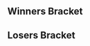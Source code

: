 {{DISPLAYTITLE:CT Gamercon: ''Melee'' Doubles Bracket}}{{tabs static
|name1=Overview
|link1=CT Gamercon/Melee
|name2=Singles Pools
|link2=CT Gamercon/Melee/Singles Pools
|name3=Singles Bracket
|link3=CT Gamercon/Melee/Singles Bracket
|name4=Doubles Bracket
|link4=CT Gamercon/Melee/Doubles Bracket
|This=4
}}
==Winners Bracket==
{{64DEDoublesWBracketA
<!-- ROUND 1 -->
|r1m1t1p1=Crush |r1m1t1p1flag=us
|r1m1t1p2=Slox |r1m1t1p2flag=us |r1m1t1score={{win}}
|r1m1t2p1=Bye |r1m1t2p1flag=
|r1m1t2p2=Bye |r1m1t2p2flag= |r1m1t2score=
|r1m1win=1

|r1m2t1p1=Goolick |r1m2t1p1flag=us
|r1m2t1p2=Skrad |r1m2t1p2flag=us |r1m2t1score=0
|r1m2t2p1=scrums |r1m2t2p1flag=us
|r1m2t2p2=Volvulus |r1m2t2p2flag=us |r1m2t2score=2
|r1m2win=2

|r1m3t1p1=Mr. Lemon |r1m3t1p1flag=us
|r1m3t1p2=Ant |r1m3t1p2flag=us |r1m3t1score=2
|r1m3t2p1=Kurt |r1m3t2p1flag=us
|r1m3t2p2=DylanNoPancakes |r1m3t2p2flag=us |r1m3t2score=0
|r1m3win=1

|r1m4t1p1=idkidc |r1m4t1p1flag=us
|r1m4t1p2=Silver |r1m4t1p2flag=us |r1m4t1score={{win}}
|r1m4t2p1=SpookyDookie |r1m4t2p1flag=us
|r1m4t2p2=Choreg |r1m4t2p2flag=us |r1m4t2score=DQ
|r1m4win=1

|r1m5t1p1=Bolt |r1m5t1p1flag=us
|r1m5t1p2=Ambisinister |r1m5t1p2flag=us |r1m5t1score={{win}}
|r1m5t2p1=Bye |r1m5t2p1flag=
|r1m5t2p2=Bye |r1m5t2p2flag= |r1m5t2score=
|r1m5win=1

|r1m6t1p1=Kaioh |r1m6t1p1flag=us
|r1m6t1p2=Tichinde925 |r1m6t1p2flag=us |r1m6t1score={{win}}
|r1m6t2p1=robi |r1m6t2p1flag=us
|r1m6t2p2=Cheese Butter |r1m6t2p2flag=us |r1m6t2score=DQ
|r1m6win=1

|r1m7t1p1=Litt |r1m7t1p1flag=us
|r1m7t1p2=vortex |r1m7t1p2flag=us |r1m7t1score={{win}}
|r1m7t2p1=Bye |r1m7t2p1flag=
|r1m7t2p2=Bye |r1m7t2p2flag= |r1m7t2score=
|r1m7win=1

|r1m8t1p1=JohnnyCaggz |r1m8t1p1flag=us
|r1m8t1p2=Brisenberg |r1m8t1p2flag=us |r1m8t1score={{win}}
|r1m8t2p1=Limes |r1m8t2p1flag=us
|r1m8t2p2=Nards |r1m8t2p2flag=us |r1m8t2score=DQ
|r1m8win=1

|r1m9t1p1=G$ |r1m9t1p1flag=us
|r1m9t1p2=DJ Nintendo |r1m9t1p2flag=us |r1m9t1score={{win}}
|r1m9t2p1=Bye |r1m9t2p1flag=
|r1m9t2p2=Bye |r1m9t2p2flag= |r1m9t2score=
|r1m9win=1

|r1m10t1p1=Nugget |r1m10t1p1flag=us
|r1m10t1p2=Duby |r1m10t1p2flag=us |r1m10t1score=2
|r1m10t2p1=Aimin |r1m10t2p1flag=us
|r1m10t2p2=The Log |r1m10t2p2flag=us |r1m10t2score=1
|r1m10win=1

|r1m11t1p1=Arty |r1m11t1p1flag=us
|r1m11t1p2=bonfire10 |r1m11t1p2flag=us |r1m11t1score=2
|r1m11t2p1=Cyber |r1m11t2p1flag=us
|r1m11t2p2=Garon |r1m11t2p2flag=us |r1m11t2score=0
|r1m11win=1

|r1m12t1p1=shminkledorf |r1m12t1p1flag=us
|r1m12t1p2=Hoodcash |r1m12t1p2flag=us |r1m12t1score=2
|r1m12t2p1=Sku11sk8t3r |r1m12t2p1flag=us
|r1m12t2p2=ioax |r1m12t2p2flag=us |r1m12t2score=0
|r1m12win=1

|r1m13t1p1=Prince Abu |r1m13t1p1flag=us
|r1m13t1p2=Hax |r1m13t1p2flag=us |r1m13t1score={{win}}
|r1m13t2p1=Bye |r1m13t2p1flag=
|r1m13t2p2=Bye |r1m13t2p2flag= |r1m13t2score=
|r1m13win=1

|r1m14t1p1=Spencer |r1m14t1p1flag=
|r1m14t1p2=AwSmSean |r1m14t1p2flag=us |r1m14t1score=2
|r1m14t2p1=FreeSSBM |r1m14t2p1flag=us
|r1m14t2p2=Crispy |r1m14t2p2flag=us |r1m14t2score=1
|r1m14win=1

|r1m15t1p1=Younger |r1m15t1p1flag=us
|r1m15t1p2=ThunderPaste |r1m15t1p2flag=us |r1m15t1score=2
|r1m15t2p1=Valiables |r1m15t2p1flag=us
|r1m15t2p2=michael756 |r1m15t2p2flag=us |r1m15t2score=0
|r1m15win=1

|r1m16t1p1=Makari |r1m16t1p1flag=us
|r1m16t1p2=Life |r1m16t1p2flag=us |r1m16t1score=2
|r1m16t2p1=Presentiment |r1m16t2p1flag=us
|r1m16t2p2=Babypowder |r1m16t2p2flag=us |r1m16t2score=0
|r1m16win=1

|r1m17t1p1=Mafia |r1m17t1p1flag=us
|r1m17t1p2=KirbyKaze |r1m17t1p2flag=ca |r1m17t1score={{win}}
|r1m17t2p1=Bye |r1m17t2p1flag=
|r1m17t2p2=Bye |r1m17t2p2flag= |r1m17t2score=
|r1m17win=1

|r1m18t1p1=Admiral Zhao |r1m18t1p1flag=us
|r1m18t1p2=#1 Harmon Tedesco |r1m18t1p2flag=de |r1m18t1score={{win}}
|r1m18t2p1=Bok Choy |r1m18t2p1flag=us
|r1m18t2p2=Hung |r1m18t2p2flag=us |r1m18t2score=DQ
|r1m18win=1

|r1m19t1p1=lint |r1m19t1p1flag=us
|r1m19t1p2=Toe |r1m19t1p2flag=us |r1m19t1score=2
|r1m19t2p1=GcBr0ke |r1m19t2p1flag=us
|r1m19t2p2=T1TAN |r1m19t2p2flag=us |r1m19t2score=0
|r1m19win=1

|r1m20t1p1=dudutsai |r1m20t1p1flag=us
|r1m20t1p2=tangerine |r1m20t1p2flag=us |r1m20t1score=2
|r1m20t2p1=Schmutzy |r1m20t2p1flag=us
|r1m20t2p2=DotA |r1m20t2p2flag=us |r1m20t2score=0
|r1m20win=1

|r1m21t1p1=Klaps |r1m21t1p1flag=us
|r1m21t1p2=GHETTOWARMACHINE420 |r1m21t1p2flag=us |r1m21t1score={{win}}
|r1m21t2p1=Bye |r1m21t2p1flag=
|r1m21t2p2=Bye |r1m21t2p2flag= |r1m21t2score=
|r1m21win=1

|r1m22t1p1=Icy |r1m22t1p1flag=us
|r1m22t1p2=Jaybird |r1m22t1p2flag=us |r1m22t1score=2
|r1m22t2p1=Terah |r1m22t2p1flag=us
|r1m22t2p2=Mootier |r1m22t2p2flag=us |r1m22t2score=1
|r1m22win=1

|r1m23t1p1=Venti3HM |r1m23t1p1flag=us
|r1m23t1p2=42nd |r1m23t1p2flag=us |r1m23t1score={{win}}
|r1m23t2p1=Bye |r1m23t2p1flag=
|r1m23t2p2=Bye |r1m23t2p2flag= |r1m23t2score=
|r1m23win=1

|r1m24t1p1=Ses |r1m24t1p1flag=us
|r1m24t1p2=Blanky |r1m24t1p2flag=us |r1m24t1score=2
|r1m24t2p1=same |r1m24t2p1flag=us
|r1m24t2p2=Papi |r1m24t2p2flag=us |r1m24t2score=0
|r1m24win=1

|r1m25t1p1=Crunch |r1m25t1p1flag=us
|r1m25t1p2=Hungrybox |r1m25t1p2flag=us |r1m25t1score={{win}}
|r1m25t2p1=Bye |r1m25t2p1flag=
|r1m25t2p2=Bye |r1m25t2p2flag= |r1m25t2score=
|r1m25win=1

|r1m26t1p1=November Ash |r1m26t1p1flag=us
|r1m26t1p2=Kebiv |r1m26t1p2flag=us |r1m26t1score=2
|r1m26t2p1=Flash |r1m26t2p1flag=us
|r1m26t2p2=Chenzo |r1m26t2p2flag= |r1m26t2score=0
|r1m26win=1

|r1m27t1p1=BonkCushy |r1m27t1p1flag=us
|r1m27t1p2=Spiff |r1m27t1p2flag=us |r1m27t1score=2
|r1m27t2p1=overdrive 1 |r1m27t2p1flag=
|r1m27t2p2=overdrive 2 |r1m27t2p2flag= |r1m27t2score=0
|r1m27win=1

|r1m28t1p1=DOOM |r1m28t1p1flag=us
|r1m28t1p2=Rold Gold |r1m28t1p2flag=us |r1m28t1score={{win}}
|r1m28t2p1=Goob |r1m28t2p1flag=us
|r1m28t2p2=Rafiki |r1m28t2p2flag=us |r1m28t2score=DQ
|r1m28win=1

|r1m29t1p1=Tian |r1m29t1p1flag=us
|r1m29t1p2=KevinM |r1m29t1p2flag=us |r1m29t1score={{win}}
|r1m29t2p1=Bye |r1m29t2p1flag=
|r1m29t2p2=Bye |r1m29t2p2flag= |r1m29t2score=
|r1m29win=1

|r1m30t1p1=Project |r1m30t1p1flag=us
|r1m30t1p2=Stacy's Stepdad |r1m30t1p2flag=us |r1m30t1score=DQ
|r1m30t2p1=HighlyEducational |r1m30t2p1flag=us
|r1m30t2p2=marine |r1m30t2p2flag=us |r1m30t2score={{win}}
|r1m30win=2

|r1m31t1p1=Ricky |r1m31t1p1flag=us
|r1m31t1p2=Thumbs |r1m31t1p2flag=us |r1m31t1score={{win}}
|r1m31t2p1=Zombie Princess |r1m31t2p1flag=us
|r1m31t2p2=Skyward Sword |r1m31t2p2flag=us |r1m31t2score=DQ
|r1m31win=1

|r1m32t1p1=spectre |r1m32t1p1flag=us
|r1m32t1p2=BluEG |r1m32t1p2flag=us |r1m32t1score={{win}}
|r1m32t2p1=omer |r1m32t2p1flag=us
|r1m32t2p2=Lucifer |r1m32t2p2flag=us |r1m32t2score=DQ
|r1m32win=1

<!-- ROUND 2 -->
|r2m1t1p1=Crush |r2m1t1p1flag=us
|r2m1t1p2=Slox |r2m1t1p2flag=us |r2m1t1score=2
|r2m1t2p1=scrums |r2m1t2p1flag=us
|r2m1t2p2=Volvulus |r2m1t2p2flag=us |r2m1t2score=0
|r2m1win=1

|r2m2t1p1=Mr. Lemon |r2m2t1p1flag=us
|r2m2t1p2=Ant |r2m2t1p2flag=us |r2m2t1score=0
|r2m2t2p1=idkidc |r2m2t2p1flag=us
|r2m2t2p2=Silver |r2m2t2p2flag=us |r2m2t2score=2
|r2m2win=2

|r2m3t1p1=Bolt |r2m3t1p1flag=us
|r2m3t1p2=Ambisinister |r2m3t1p2flag=us |r2m3t1score=2
|r2m3t2p1=Kaioh |r2m3t2p1flag=us
|r2m3t2p2=Tichinde925 |r2m3t2p2flag=us |r2m3t2score=1
|r2m3win=1

|r2m4t1p1=Litt |r2m4t1p1flag=us
|r2m4t1p2=vortex |r2m4t1p2flag=us |r2m4t1score=2
|r2m4t2p1=JohnnyCaggz |r2m4t2p1flag=us
|r2m4t2p2=Brisenberg |r2m4t2p2flag=us |r2m4t2score=0
|r2m4win=1

|r2m5t1p1=G$ |r2m5t1p1flag=us
|r2m5t1p2=DJ Nintendo |r2m5t1p2flag=us |r2m5t1score=2
|r2m5t2p1=Nugget |r2m5t2p1flag=us
|r2m5t2p2=Duby |r2m5t2p2flag=us |r2m5t2score=0
|r2m5win=1

|r2m6t1p1=Arty |r2m6t1p1flag=us
|r2m6t1p2=bonfire10 |r2m6t1p2flag=us |r2m6t1score=2
|r2m6t2p1=shminkledorf |r2m6t2p1flag=us
|r2m6t2p2=Hoodcash |r2m6t2p2flag=us |r2m6t2score=0
|r2m6win=1

|r2m7t1p1=Prince Abu |r2m7t1p1flag=us
|r2m7t1p2=Hax |r2m7t1p2flag=us |r2m7t1score=2
|r2m7t2p1=Spencer |r2m7t2p1flag=
|r2m7t2p2=AwSmSean |r2m7t2p2flag=us |r2m7t2score=0
|r2m7win=1

|r2m8t1p1=Younger |r2m8t1p1flag=us
|r2m8t1p2=ThunderPaste |r2m8t1p2flag=us |r2m8t1score=2
|r2m8t2p1=Makari |r2m8t2p1flag=us
|r2m8t2p2=Life |r2m8t2p2flag=us |r2m8t2score=0
|r2m8win=1

|r2m9t1p1=Mafia |r2m9t1p1flag=us
|r2m9t1p2=KirbyKaze |r2m9t1p2flag=ca |r2m9t1score=2
|r2m9t2p1=Admiral Zhao |r2m9t2p1flag=us
|r2m9t2p2=#1 Harmon Tedesco |r2m9t2p2flag=de |r2m9t2score=0
|r2m9win=1

|r2m10t1p1=lint |r2m10t1p1flag=us
|r2m10t1p2=Toe |r2m10t1p2flag=us |r2m10t1score=0
|r2m10t2p1=dudutsai |r2m10t2p1flag=us
|r2m10t2p2=tangerine |r2m10t2p2flag=us |r2m10t2score=2
|r2m10win=2

|r2m11t1p1=Klaps |r2m11t1p1flag=us
|r2m11t1p2=GHETTOWARMACHINE420 |r2m11t1p2flag=us |r2m11t1score=2
|r2m11t2p1=Icy |r2m11t2p1flag=us
|r2m11t2p2=Jaybird |r2m11t2p2flag=us |r2m11t2score=0
|r2m11win=1

|r2m12t1p1=Venti3HM |r2m12t1p1flag=us
|r2m12t1p2=42nd |r2m12t1p2flag=us |r2m12t1score=2
|r2m12t2p1=Ses |r2m12t2p1flag=us
|r2m12t2p2=Blanky |r2m12t2p2flag=us |r2m12t2score=0
|r2m12win=1

|r2m13t1p1=Crunch |r2m13t1p1flag=us
|r2m13t1p2=Hungrybox |r2m13t1p2flag=us |r2m13t1score=2
|r2m13t2p1=November Ash |r2m13t2p1flag=us
|r2m13t2p2=Kebiv |r2m13t2p2flag=us |r2m13t2score=0
|r2m13win=1

|r2m14t1p1=BonkCushy |r2m14t1p1flag=us
|r2m14t1p2=Spiff |r2m14t1p2flag=us |r2m14t1score=0
|r2m14t2p1=DOOM |r2m14t2p1flag=us
|r2m14t2p2=Rold Gold |r2m14t2p2flag=us |r2m14t2score=2
|r2m14win=2

|r2m15t1p1=Tian |r2m15t1p1flag=us
|r2m15t1p2=KevinM |r2m15t1p2flag=us |r2m15t1score=2
|r2m15t2p1=HighlyEducational |r2m15t2p1flag=us
|r2m15t2p2=marine |r2m15t2p2flag=us |r2m15t2score=0
|r2m15win=1

|r2m16t1p1=Ricky |r2m16t1p1flag=us
|r2m16t1p2=Thumbs |r2m16t1p2flag=us |r2m16t1score=2
|r2m16t2p1=spectre |r2m16t2p1flag=us
|r2m16t2p2=BluEG |r2m16t2p2flag=us |r2m16t2score=0
|r2m16win=1

<!-- ROUND 3 -->
|r3m1t1p1=Crush |r3m1t1p1flag=us
|r3m1t1p2=Slox |r3m1t1p2flag=us |r3m1t1score=2
|r3m1t2p1=idkidc |r3m1t2p1flag=us
|r3m1t2p2=Silver |r3m1t2p2flag=us |r3m1t2score=0
|r3m1win=1

|r3m2t1p1=Bolt |r3m2t1p1flag=us
|r3m2t1p2=Ambisinister |r3m2t1p2flag=us |r3m2t1score=0
|r3m2t2p1=Litt |r3m2t2p1flag=us
|r3m2t2p2=vortex |r3m2t2p2flag=us |r3m2t2score=2
|r3m2win=2


|r3m3t1p1=G$ |r3m3t1p1flag=us
|r3m3t1p2=DJ Nintendo |r3m3t1p2flag=us |r3m3t1score=2
|r3m3t2p1=Arty |r3m3t2p1flag=us
|r3m3t2p2=bonfire10 |r3m3t2p2flag=us |r3m3t2score=0
|r3m3win=1

|r3m4t1p1=Prince Abu |r3m4t1p1flag=us
|r3m4t1p2=Hax |r3m4t1p2flag=us |r3m4t1score=2
|r3m4t2p1=Younger |r3m4t2p1flag=us
|r3m4t2p2=ThunderPaste |r3m4t2p2flag=us |r3m4t2score=0
|r3m4win=1

|r3m5t1p1=Mafia |r3m5t1p1flag=us
|r3m5t1p2=KirbyKaze |r3m5t1p2flag=ca |r3m5t1score=2
|r3m5t2p1=dudutsai |r3m5t2p1flag=us
|r3m5t2p2=tangerine |r3m5t2p2flag=us |r3m5t2score=0
|r3m5win=1

|r3m6t1p1=Klaps |r3m6t1p1flag=us
|r3m6t1p2=GHETTOWARMACHINE420 |r3m6t1p2flag=us |r3m6t1score=1
|r3m6t2p1=Venti3HM |r3m6t2p1flag=us
|r3m6t2p2=42nd |r3m6t2p2flag=us |r3m6t2score=2
|r3m6win=2

|r3m7t1p1=Crunch |r3m7t1p1flag=us
|r3m7t1p2=Hungrybox |r3m7t1p2flag=us |r3m7t1score=2
|r3m7t2p1=DOOM |r3m7t2p1flag=us
|r3m7t2p2=Rold Gold |r3m7t2p2flag=us |r3m7t2score=0
|r3m7win=1

|r3m8t1p1=Tian |r3m8t1p1flag=us
|r3m8t1p2=KevinM |r3m8t1p2flag=us |r3m8t1score=2
|r3m8t2p1=Ricky |r3m8t2p1flag=us
|r3m8t2p2=Thumbs |r3m8t2p2flag=us |r3m8t2score=0
|r3m8win=1

<!-- ROUND 4 -->
|r4m1t1p1=Crush |r4m1t1p1flag=us
|r4m1t1p2=Slox |r4m1t1p2flag=us |r4m1t1score=2
|r4m1t2p1=Litt |r4m1t2p1flag=us
|r4m1t2p2=vortex |r4m1t2p2flag=us |r4m1t2score=0
|r4m1win=1

|r4m2t1p1=G$ |r4m2t1p1flag=us
|r4m2t1p2=DJ Nintendo |r4m2t1p2flag=us |r4m2t1score=2
|r4m2t2p1=Prince Abu |r4m2t2p1flag=us
|r4m2t2p2=Hax |r4m2t2p2flag=us |r4m2t2score=1
|r4m2win=1

|r4m3t1p1=Mafia |r4m3t1p1flag=us
|r4m3t1p2=KirbyKaze |r4m3t1p2flag=ca |r4m3t1score=2
|r4m3t2p1=Venti3HM |r4m3t2p1flag=us
|r4m3t2p2=42nd |r4m3t2p2flag=us |r4m3t2score=0
|r4m3win=1

|r4m4t1p1=Crunch |r4m4t1p1flag=us
|r4m4t1p2=Hungrybox |r4m4t1p2flag=us |r4m4t1score=2
|r4m4t2p1=Tian |r4m4t2p1flag=us
|r4m4t2p2=KevinM |r4m4t2p2flag=us |r4m4t2score=0
|r4m4win=1

<!-- ROUND 5 -->
|r5m1t1p1=Crush |r5m1t1p1flag=us
|r5m1t1p2=Slox |r5m1t1p2flag=us |r5m1t1score=DQ
|r5m1t2p1=G$ |r5m1t2p1flag=us
|r5m1t2p2=DJ Nintendo |r5m1t2p2flag=us |r5m1t2score={{win}}
|r5m1win=2

|r5m2t1p1=Mafia |r5m2t1p1flag=us
|r5m2t1p2=KirbyKaze |r5m2t1p2flag=ca |r5m2t1score=2
|r5m2t2p1=Crunch |r5m2t2p1flag=us
|r5m2t2p2=Hungrybox |r5m2t2p2flag=us |r5m2t2score=0
|r5m2win=1
}}
==Losers Bracket==
{{64DEDoublesLBracketA
<!-- ROUND 1 -->
|l1m1t1p1=Bye |l1m1t1p1flag=
|l1m1t1p2=Bye |l1m1t1p2flag= |l1m1t1score=
|l1m1t2p1=Goolick |l1m1t2p1flag=us
|l1m1t2p2=Skrad |l1m1t2p2flag=us |l1m1t2score={{win}}
|l1m1win=2

|l1m2t1p1=Kurt |l1m2t1p1flag=us
|l1m2t1p2=DylanNoPancakes |l1m2t1p2flag=us |l1m2t1score={{win}}
|l1m2t2p1=SpookyDookie |l1m2t2p1flag=us
|l1m2t2p2=Choreg |l1m2t2p2flag=us |l1m2t2score=DQ
|l1m2win=1

|l1m3t1p1=Bye |l1m3t1p1flag=
|l1m3t1p2=Bye |l1m3t1p2flag= |l1m3t1score=
|l1m3t2p1=robi |l1m3t2p1flag=us
|l1m3t2p2=Cheese Butter |l1m3t2p2flag=us |l1m3t2score={{win}}
|l1m3win=2

|l1m4t1p1=Bye |l1m4t1p1flag=
|l1m4t1p2=Bye |l1m4t1p2flag= |l1m4t1score=
|l1m4t2p1=Limes |l1m4t2p1flag=us
|l1m4t2p2=Nards |l1m4t2p2flag=us |l1m4t2score={{win}}
|l1m4win=2

|l1m5t1p1=Bye |l1m5t1p1flag=
|l1m5t1p2=Bye |l1m5t1p2flag= |l1m5t1score=
|l1m5t2p1=Aimin |l1m5t2p1flag=us
|l1m5t2p2=The Log |l1m5t2p2flag=us |l1m5t2score={{win}}
|l1m5win=2

|l1m6t1p1=Cyber |l1m6t1p1flag=us
|l1m6t1p2=Garon |l1m6t1p2flag=us |l1m6t1score={{win}}
|l1m6t2p1=Sku11sk8t3r |l1m6t2p1flag=us
|l1m6t2p2=ioax |l1m6t2p2flag=us |l1m6t2score=DQ
|l1m6win=1

|l1m7t1p1=Bye |l1m7t1p1flag=
|l1m7t1p2=Bye |l1m7t1p2flag= |l1m7t1score=
|l1m7t2p1=FreeSSBM |l1m7t2p1flag=us
|l1m7t2p2=Crispy |l1m7t2p2flag=us |l1m7t2score={{win}}
|l1m7win=2

|l1m8t1p1=Valiables |l1m8t1p1flag=us
|l1m8t1p2=michael756 |l1m8t1p2flag=us |l1m8t1score=0
|l1m8t2p1=Presentiment |l1m8t2p1flag=us
|l1m8t2p2=Babypowder |l1m8t2p2flag=us |l1m8t2score=2
|l1m8win=2

|l1m9t1p1=Bye |l1m9t1p1flag=
|l1m9t1p2=Bye |l1m9t1p2flag= |l1m9t1score=
|l1m9t2p1=Bok Choy |l1m9t2p1flag=us
|l1m9t2p2=Hung |l1m9t2p2flag=us |l1m9t2score={{win}}
|l1m9win=2

|l1m10t1p1=GcBr0ke |l1m10t1p1flag=us
|l1m10t1p2=T1TAN |l1m10t1p2flag=us |l1m10t1score=0
|l1m10t2p1=Schmutzy |l1m10t2p1flag=us
|l1m10t2p2=DotA |l1m10t2p2flag=us |l1m10t2score=2
|l1m10win=2

|l1m11t1p1=Bye |l1m11t1p1flag=
|l1m11t1p2=Bye |l1m11t1p2flag= |l1m11t1score=
|l1m11t2p1=Terah |l1m11t2p1flag=us
|l1m11t2p2=Mootier |l1m11t2p2flag=us |l1m11t2score={{win}}
|l1m11win=2

|l1m12t1p1=Bye |l1m12t1p1flag=
|l1m12t1p2=Bye |l1m12t1p2flag= |l1m12t1score=
|l1m12t2p1=same |l1m12t2p1flag=us
|l1m12t2p2=Papi |l1m12t2p2flag=us |l1m12t2score={{win}}
|l1m12win=2

|l1m13t1p1=Bye |l1m13t1p1flag=
|l1m13t1p2=Bye |l1m13t1p2flag= |l1m13t1score=
|l1m13t2p1=Flash |l1m13t2p1flag=us
|l1m13t2p2=Chenzo |l1m13t2p2flag= |l1m13t2score={{win}}
|l1m13win=2

|l1m14t1p1=overdrive 1 |l1m14t1p1flag=
|l1m14t1p2=overdrive 2 |l1m14t1p2flag= |l1m14t1score={{win}}
|l1m14t2p1=Goob |l1m14t2p1flag=us
|l1m14t2p2=Rafiki |l1m14t2p2flag=us |l1m14t2score=DQ
|l1m14win=1

|l1m15t1p1=Bye |l1m15t1p1flag=
|l1m15t1p2=Bye |l1m15t1p2flag= |l1m15t1score=
|l1m15t2p1=Project |l1m15t2p1flag=us
|l1m15t2p2=Stacy's Stepdad |l1m15t2p2flag=us |l1m15t2score={{win}}
|l1m15win=2

|l1m16t1p1=Zombie Princess |l1m16t1p1flag=us
|l1m16t1p2=Skyward Sword |l1m16t1p2flag=us |l1m16t1score={{win}}
|l1m16t2p1=omer |l1m16t2p1flag=us
|l1m16t2p2=Lucifer |l1m16t2p2flag=us |l1m16t2score=DQ
|l1m16win=1

<!-- ROUND 2 -->
|l2m1t1p1=spectre |l2m1t1p1flag=us
|l2m1t1p2=BluEG |l2m1t1p2flag=us |l2m1t1score={{win}}
|l2m1t2p1=Goolick |l2m1t2p1flag=us
|l2m1t2p2=Skrad |l2m1t2p2flag=us |l2m1t2score=DQ
|l2m1win=1

|l2m2t1p1=HighlyEducational |l2m2t1p1flag=us
|l2m2t1p2=marine |l2m2t1p2flag=us |l2m2t1score=0
|l2m2t2p1=Kurt |l2m2t2p1flag=us
|l2m2t2p2=DylanNoPancakes |l2m2t2p2flag=us |l2m2t2score=2
|l2m2win=2

|l2m3t1p1=BonkCushy |l2m3t1p1flag=us
|l2m3t1p2=Spiff |l2m3t1p2flag=us |l2m3t1score={{win}}
|l2m3t2p1=robi |l2m3t2p1flag=us
|l2m3t2p2=Cheese Butter |l2m3t2p2flag=us |l2m3t2score=DQ
|l2m3win=1

|l2m4t1p1=November Ash |l2m4t1p1flag=us
|l2m4t1p2=Kebiv |l2m4t1p2flag=us |l2m4t1score={{win}}
|l2m4t2p1=Limes |l2m4t2p1flag=us
|l2m4t2p2=Nards |l2m4t2p2flag=us |l2m4t2score=DQ
|l2m4win=1

|l2m5t1p1=Ses |l2m5t1p1flag=us
|l2m5t1p2=Blanky |l2m5t1p2flag=us |l2m5t1score=2
|l2m5t2p1=Aimin |l2m5t2p1flag=us
|l2m5t2p2=The Log |l2m5t2p2flag=us |l2m5t2score=0
|l2m5win=1

|l2m6t1p1=Icy |l2m6t1p1flag=us
|l2m6t1p2=Jaybird |l2m6t1p2flag=us |l2m6t1score=2
|l2m6t2p1=Cyber |l2m6t2p1flag=us
|l2m6t2p2=Garon |l2m6t2p2flag=us |l2m6t2score=0
|l2m6win=1

|l2m7t1p1=lint |l2m7t1p1flag=us
|l2m7t1p2=Toe |l2m7t1p2flag=us |l2m7t1score=0
|l2m7t2p1=FreeSSBM |l2m7t2p1flag=us
|l2m7t2p2=Crispy |l2m7t2p2flag=us |l2m7t2score=2
|l2m7win=2

|l2m8t1p1=Admiral Zhao |l2m8t1p1flag=us
|l2m8t1p2=#1 Harmon Tedesco |l2m8t1p2flag=de |l2m8t1score=2
|l2m8t2p1=Presentiment |l2m8t2p1flag=us
|l2m8t2p2=Babypowder |l2m8t2p2flag=us |l2m8t2score=0
|l2m8win=1

|l2m9t1p1=Makari |l2m9t1p1flag=us
|l2m9t1p2=Life |l2m9t1p2flag=us |l2m9t1score={{win}}
|l2m9t2p1=Bok Choy |l2m9t2p1flag=us
|l2m9t2p2=Hung |l2m9t2p2flag=us |l2m9t2score=DQ
|l2m9win=1

|l2m10t1p1=Spencer |l2m10t1p1flag=
|l2m10t1p2=AwSmSean |l2m10t1p2flag=us |l2m10t1score=2
|l2m10t2p1=Schmutzy |l2m10t2p1flag=us
|l2m10t2p2=DotA |l2m10t2p2flag=us |l2m10t2score=0
|l2m10win=1

|l2m11t1p1=shminkledorf |l2m11t1p1flag=us
|l2m11t1p2=Hoodcash |l2m11t1p2flag=us |l2m11t1score={{win}}
|l2m11t2p1=Terah |l2m11t2p1flag=us
|l2m11t2p2=Mootier |l2m11t2p2flag=us |l2m11t2score=DQ
|l2m11win=1

|l2m12t1p1=Nugget |l2m12t1p1flag=us
|l2m12t1p2=Duby |l2m12t1p2flag=us |l2m12t1score=2
|l2m12t2p1=same |l2m12t2p1flag=us
|l2m12t2p2=Papi |l2m12t2p2flag=us |l2m12t2score=0
|l2m12win=1

|l2m13t1p1=JohnnyCaggz |l2m13t1p1flag=us
|l2m13t1p2=Brisenberg |l2m13t1p2flag=us |l2m13t1score=2
|l2m13t2p1=Flash |l2m13t2p1flag=us
|l2m13t2p2=Chenzo |l2m13t2p2flag= |l2m13t2score=0
|l2m13win=1

|l2m14t1p1=Kaioh |l2m14t1p1flag=us
|l2m14t1p2=Tichinde925 |l2m14t1p2flag=us |l2m14t1score=2
|l2m14t2p1=overdrive 1 |l2m14t2p1flag=
|l2m14t2p2=overdrive 2 |l2m14t2p2flag= |l2m14t2score=0
|l2m14win=1

|l2m15t1p1=Mr. Lemon |l2m15t1p1flag=us
|l2m15t1p2=Ant |l2m15t1p2flag=us |l2m15t1score={{win}}
|l2m15t2p1=Project |l2m15t2p1flag=us
|l2m15t2p2=Stacy's Stepdad |l2m15t2p2flag=us |l2m15t2score=DQ
|l2m15win=1

|l2m16t1p1=scrums |l2m16t1p1flag=us
|l2m16t1p2=Volvulus |l2m16t1p2flag=us |l2m16t1score=2
|l2m16t2p1=Zombie Princess |l2m16t2p1flag=us
|l2m16t2p2=Skyward Sword |l2m16t2p2flag=us |l2m16t2score=0
|l2m16win=1

<!-- ROUND 3 -->
|l3m1t1p1=spectre |l3m1t1p1flag=us
|l3m1t1p2=BluEG |l3m1t1p2flag=us |l3m1t1score=2
|l3m1t2p1=Kurt |l3m1t2p1flag=us
|l3m1t2p2=DylanNoPancakes |l3m1t2p2flag=us |l3m1t2score=0
|l3m1win=1

|l3m2t1p1=BonkCushy |l3m2t1p1flag=us
|l3m2t1p2=Spiff |l3m2t1p2flag=us |l3m2t1score=2
|l3m2t2p1=November Ash |l3m2t2p1flag=us
|l3m2t2p2=Kebiv |l3m2t2p2flag=us |l3m2t2score=0
|l3m2win=1

|l3m3t1p1=Ses |l3m3t1p1flag=us
|l3m3t1p2=Blanky |l3m3t1p2flag=us |l3m3t1score=2
|l3m3t2p1=Icy |l3m3t2p1flag=us
|l3m3t2p2=Jaybird |l3m3t2p2flag=us |l3m3t2score=0
|l3m3win=1

|l3m4t1p1=FreeSSBM |l3m4t1p1flag=us
|l3m4t1p2=Crispy |l3m4t1p2flag=us |l3m4t1score=2
|l3m4t2p1=Admiral Zhao |l3m4t2p1flag=us
|l3m4t2p2=#1 Harmon Tedesco |l3m4t2p2flag=de |l3m4t2score=0
|l3m4win=1

|l3m5t1p1=Makari |l3m5t1p1flag=us
|l3m5t1p2=Life |l3m5t1p2flag=us |l3m5t1score=1
|l3m5t2p1=Spencer |l3m5t2p1flag=
|l3m5t2p2=AwSmSean |l3m5t2p2flag=us |l3m5t2score=2
|l3m5win=2

|l3m6t1p1=shminkledorf |l3m6t1p1flag=us
|l3m6t1p2=Hoodcash |l3m6t1p2flag=us |l3m6t1score=2
|l3m6t2p1=Nugget |l3m6t2p1flag=us
|l3m6t2p2=Duby |l3m6t2p2flag=us |l3m6t2score=0
|l3m6win=1

|l3m7t1p1=JohnnyCaggz |l3m7t1p1flag=us
|l3m7t1p2=Brisenberg |l3m7t1p2flag=us |l3m7t1score=1
|l3m7t2p1=Kaioh |l3m7t2p1flag=us
|l3m7t2p2=Tichinde925 |l3m7t2p2flag=us |l3m7t2score=2
|l3m7win=2

|l3m8t1p1=Mr. Lemon |l3m8t1p1flag=us
|l3m8t1p2=Ant |l3m8t1p2flag=us |l3m8t1score=2
|l3m8t2p1=scrums |l3m8t2p1flag=us
|l3m8t2p2=Volvulus |l3m8t2p2flag=us |l3m8t2score=0
|l3m8win=1

<!-- ROUND 4 -->
|l4m1t1p1=Younger |l4m1t1p1flag=us
|l4m1t1p2=ThunderPaste |l4m1t1p2flag=us |l4m1t1score=0
|l4m1t2p1=spectre |l4m1t2p1flag=us
|l4m1t2p2=BluEG |l4m1t2p2flag=us |l4m1t2score=2
|l4m1win=2

|l4m2t1p1=Arty |l4m2t1p1flag=us
|l4m2t1p2=bonfire10 |l4m2t1p2flag=us |l4m2t1score=2
|l4m2t2p1=BonkCushy |l4m2t2p1flag=us
|l4m2t2p2=Spiff |l4m2t2p2flag=us |l4m2t2score=1
|l4m2win=1

|l4m3t1p1=Bolt |l4m3t1p1flag=us
|l4m3t1p2=Ambisinister |l4m3t1p2flag=us |l4m3t1score=1
|l4m3t2p1=Ses |l4m3t2p1flag=us
|l4m3t2p2=Blanky |l4m3t2p2flag=us |l4m3t2score=2
|l4m3win=2

|l4m4t1p1=idkidc |l4m4t1p1flag=us
|l4m4t1p2=Silver |l4m4t1p2flag=us |l4m4t1score=2
|l4m4t2p1=FreeSSBM |l4m4t2p1flag=us
|l4m4t2p2=Crispy |l4m4t2p2flag=us |l4m4t2score=0
|l4m4win=1

|l4m5t1p1=Ricky |l4m5t1p1flag=us
|l4m5t1p2=Thumbs |l4m5t1p2flag=us |l4m5t1score=2
|l4m5t2p1=Spencer |l4m5t2p1flag=
|l4m5t2p2=AwSmSean |l4m5t2p2flag=us |l4m5t2score=0
|l4m5win=1

|l4m6t1p1=DOOM |l4m6t1p1flag=us
|l4m6t1p2=Rold Gold |l4m6t1p2flag=us |l4m6t1score=2
|l4m6t2p1=shminkledorf |l4m6t2p1flag=us
|l4m6t2p2=Hoodcash |l4m6t2p2flag=us |l4m6t2score=0
|l4m6win=1

|l4m7t1p1=Klaps |l4m7t1p1flag=us
|l4m7t1p2=GHETTOWARMACHINE420 |l4m7t1p2flag=us |l4m7t1score=2
|l4m7t2p1=Kaioh |l4m7t2p1flag=us
|l4m7t2p2=Tichinde925 |l4m7t2p2flag=us |l4m7t2score=0
|l4m7win=1

|l4m8t1p1=dudutsai |l4m8t1p1flag=us
|l4m8t1p2=tangerine |l4m8t1p2flag=us |l4m8t1score=2
|l4m8t2p1=Mr. Lemon |l4m8t2p1flag=us
|l4m8t2p2=Ant |l4m8t2p2flag=us |l4m8t2score=1
|l4m8win=1

<!-- ROUND 5 -->
|l5m1t1p1=spectre |l5m1t1p1flag=us
|l5m1t1p2=BluEG |l5m1t1p2flag=us |l5m1t1score=0
|l5m1t2p1=Arty |l5m1t2p1flag=us
|l5m1t2p2=bonfire10 |l5m1t2p2flag=us |l5m1t2score=2
|l5m1win=2

|l5m2t1p1=Ses |l5m2t1p1flag=us
|l5m2t1p2=Blanky |l5m2t1p2flag=us |l5m2t1score=2
|l5m2t2p1=idkidc |l5m2t2p1flag=us
|l5m2t2p2=Silver |l5m2t2p2flag=us |l5m2t2score=0
|l5m2win=1

|l5m3t1p1=Ricky |l5m3t1p1flag=us
|l5m3t1p2=Thumbs |l5m3t1p2flag=us |l5m3t1score=0
|l5m3t2p1=DOOM |l5m3t2p1flag=us
|l5m3t2p2=Rold Gold |l5m3t2p2flag=us |l5m3t2score=2
|l5m3win=2

|l5m4t1p1=Klaps |l5m4t1p1flag=us
|l5m4t1p2=GHETTOWARMACHINE420 |l5m4t1p2flag=us |l5m4t1score=2
|l5m4t2p1=dudutsai |l5m4t2p1flag=us
|l5m4t2p2=tangerine |l5m4t2p2flag=us |l5m4t2score=0
|l5m4win=1

<!-- ROUND 6 -->
|l6m1t1p1=Venti3HM |l6m1t1p1flag=us
|l6m1t1p2=42nd |l6m1t1p2flag=us |l6m1t1score=2
|l6m1t2p1=Arty |l6m1t2p1flag=us
|l6m1t2p2=bonfire10 |l6m1t2p2flag=us |l6m1t2score=1
|l6m1win=1

|l6m2t1p1=Tian |l6m2t1p1flag=us
|l6m2t1p2=KevinM |l6m2t1p2flag=us |l6m2t1score=0
|l6m2t2p1=Ses |l6m2t2p1flag=us
|l6m2t2p2=Blanky |l6m2t2p2flag=us |l6m2t2score=2
|l6m2win=2

|l6m3t1p1=Litt |l6m3t1p1flag=us
|l6m3t1p2=vortex |l6m3t1p2flag=us |l6m3t1score=2
|l6m3t2p1=DOOM |l6m3t2p1flag=us
|l6m3t2p2=Rold Gold |l6m3t2p2flag=us |l6m3t2score=0
|l6m3win=1

|l6m4t1p1=Prince Abu |l6m4t1p1flag=us
|l6m4t1p2=Hax |l6m4t1p2flag=us |l6m4t1score=2
|l6m4t2p1=Klaps |l6m4t2p1flag=us
|l6m4t2p2=GHETTOWARMACHINE420 |l6m4t2p2flag=us |l6m4t2score=1
|l6m4win=1

<!-- ROUND 7 -->
|l7m1t1p1=Venti3HM |l7m1t1p1flag=us
|l7m1t1p2=42nd |l7m1t1p2flag=us |l7m1t1score=2
|l7m1t2p1=Ses |l7m1t2p1flag=us
|l7m1t2p2=Blanky |l7m1t2p2flag=us |l7m1t2score=0
|l7m1win=1

|l7m2t1p1=Litt |l7m2t1p1flag=us
|l7m2t1p2=vortex |l7m2t1p2flag=us |l7m2t1score=0
|l7m2t2p1=Prince Abu |l7m2t2p1flag=us
|l7m2t2p2=Hax |l7m2t2p2flag=us |l7m2t2score=2
|l7m2win=2

<!-- ROUND 8 -->
|l8m1t1p1=Crush |l8m1t1p1flag=us
|l8m1t1p2=Slox |l8m1t1p2flag=us |l8m1t1score=2
|l8m1t2p1=Venti3HM |l8m1t2p1flag=us
|l8m1t2p2=42nd |l8m1t2p2flag=us |l8m1t2score=0
|l8m1win=1

|l8m2t1p1=Crunch |l8m2t1p1flag=us
|l8m2t1p2=Hungrybox |l8m2t1p2flag=us |l8m2t1score=2
|l8m2t2p1=Prince Abu |l8m2t2p1flag=us
|l8m2t2p2=Hax |l8m2t2p2flag=us |l8m2t2score=0
|l8m2win=1
}}
{{DEFinalDoublesBracket
<!-- FROM WINNERS -->
|r1m1t1p1=G$ |r1m1t1p1flag=us
|r1m1t1p2=DJ Nintendo |r1m1t1p2flag=us |r1m1t1score=3
|r1m1t2p1=Mafia |r1m1t2p1flag=us
|r1m1t2p2=KirbyKaze |r1m1t2p2flag=ca |r1m1t2score=0
|r1m1win=1

<!-- FROM LOSERS -->
|l1m1t1p1=Crush |l1m1t1p1flag=us
|l1m1t1p2=Slox |l1m1t1p2flag=us |l1m1t1score=3
|l1m1t2p1=Crunch |l1m1t2p1flag=us
|l1m1t2p2=Hungrybox |l1m1t2p2flag=us |l1m1t2score=0
|l1m1win=1

<!-- LOSERS FINALS -->
|r2m1t1p1=Mafia |r2m1t1p1flag=us
|r2m1t1p2=KirbyKaze |r2m1t1p2flag=ca |r2m1t1score=1
|r2m1t2p1=Crush |r2m1t2p1flag=us
|r2m1t2p2=Slox |r2m1t2p2flag=us |r2m1t2score=3
|r2m1win=2

<!-- GRAND FINALS -->
|r3m1t1p1=G$ |r3m1t1p1flag=us
|r3m1t1p2=DJ Nintendo |r3m1t1p2flag=us |r3m1t1score=0 |r3m2t1score=0
|r3m1t2p1=Crush |r3m1t2p1flag=us
|r3m1t2p2=Slox |r3m1t2p2flag=us |r3m1t2score=3 |r3m2t2score=3
|r3m1win=2
}}
